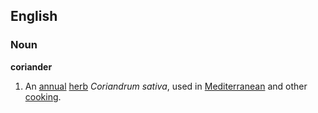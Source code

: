 ==English==
===Noun===
'''coriander'''
{{wikipedia}}
# An [[annual]] [[herb]] ''Coriandrum sativa'', used in [[Mediterranean]] and other [[cooking]].